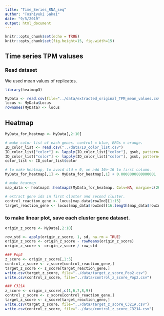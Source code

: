```yaml
---
title: "Time_Series_RNA_seq"
author: "Toshiyuki Sakai"
date: "9/5/2019"
output: html_document
---
```


```r
knitr::opts_chunk$set(echo = TRUE)
knitr::opts_chunk$set(fig.height=15, fig.width=15)
```

## Time series TPM valuses

### Read dataset
We used mean values of replicates.
```r
library(heatmap3)

MyData <- read.csv(file="../data/extracted_original_TPM_mean_values.csv", header=TRUE, sep=",")
locus <- MyData$Locus
rownames(MyData) <- locus
```

## Heatmap
```r
MyData_for_heatmap <- MyData[,2:10]

# make color list of each genes. control = blue, ERGs = orange.
ID_color_list <- read.csv("../data/ID_color_list.csv")
ID_color_list["color"] <- lapply(ID_color_list["color"], gsub, pattern="blue", replacement=rgb(86/255, 180/255, 233/255))
ID_color_list["color"] <- lapply(ID_color_list["color"], gsub, pattern="red", replacement=rgb(230/255, 159/255, 0))
color_list <- ID_color_list$color

# to make heatmap, to avoid std = 0, we add 10e-16 to first column.
MyData_for_heatmap[,1] <- MyData_for_heatmap[,1] + 0.0000000000000001

# make heatmap
map_data <- heatmap3::heatmap3(MyData_for_heatmap, Colv=NA, margin=c(20, 20), RowAxisColors=1, RowSideColors=color_list)

# extract gene ids in first cluster and second cluster.
control_reaction_gene <- locus[map_data$rowInd][1:15]
target_reaction_gene <- locus[map_data$rowInd][16:length(map_data$rowInd)]
```

### to make linear plot, save each cluster gene dataset.
```r
origin_z_score <- MyData[,2:10]

row_std <- apply(origin_z_score, 1, sd, na.rm = TRUE)
origin_z_score <- origin_z_score - rowMeans(origin_z_score)
origin_z_score <- origin_z_score / row_std

### Pop2
z_score <- origin_z_score[,1:5]
control_z_score <- z_score[control_reaction_gene,]
target_z_score <- z_score[target_reaction_gene,]
write.csv(target_z_score, file="../data/target_z_score_Pop2.csv")
write.csv(control_z_score, file="../data/control_z_score_Pop2.csv")

### C321A
z_score <- origin_z_score[,c(1,6,7,8,9)]
control_z_score <- z_score[control_reaction_gene,]
target_z_score <- z_score[target_reaction_gene,]
write.csv(target_z_score, file="../data/target_z_score_C321A.csv")
write.csv(control_z_score, file="../data/control_z_score_C321A.csv")
```